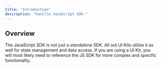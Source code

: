 ```yaml
---
title: "Introduction"
description: "Vanilla JavaScript SDK."
---
```


## Overview

The JavaScript SDK is not just a standalone SDK. All out UI Kits utilize it as well for state management
and data access. If you are using a UI Kit, you will most likely need to reference the JS SDK for more complex
and specific functionality.
